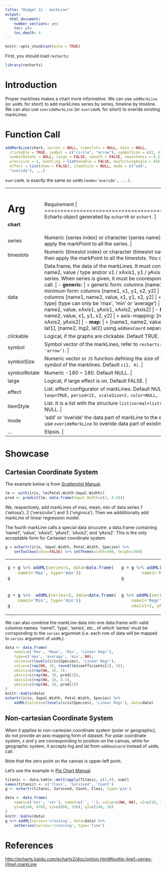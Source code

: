 ```yaml
---
title: "Widget 11 - markLine"
output: 
  html_document: 
    number_sections: yes
    toc: yes
    toc_depth: 4
---
```


```r
knitr::opts_chunk$set(echo = TRUE)
```

First, you should load `recharts`:
```r
library(recharts)
```

# Introduction

Proper marklines makes a chart more informative. We can use `addMarkLine` (or `addML` for short) to add markLines series by series, timeline by timeline. We can also use `overideMarkLine` (or `overideML` for short) to overide existing markLines.

# Function Call

```r
addMarkLine(chart, series = NULL, timeslots = NULL, data = NULL,
  clickable = TRUE, symbol = c("circle", "arrow"), symbolSize = c(2, 4),
  symbolRotate = NULL, large = FALSE, smooth = FALSE, smoothness = 0.2,
  precision = 2, bundling = list(enable = FALSE, maxTurningAngle = 45),
  effect = list(show = FALSE), itemStyle = NULL, mode = c("add",
  "overide"), ...)
```

`overideML` is exactly the same as `addML(mode='overide', ...)`.

+-------------+----------------------------------------------------------------+
|   Arg       |  Requirement                                                |
+=============+================================================================+
| **chart**   | Echarts object generated by `echartR` or `echart`.  |
+-------------+----------------------------------------------------------------+
| series      | Numeric (series index) or character (series name), numeric preferred. If set NULL, then apply the markPoint to all the series. |
+-------------+----------------------------------------------------------------+
| timeslots   | Numeric (timeslot index) or character (timeslot name), numeric is preferred. If set NULL, then apply the markPoint to all the timeslots. You can use z for short. |
+-------------+----------------------------------------------------------------+
| data        | Data.frame, the data of the markLines. It must contain the following columns: name1, name2, value / type and/or x1 / xAxis1, y1 / yAxis1, x2 / xAxis2, y2 / yAxis2 and/or series. When series is given, it must be cooresponding to the `series` argument in `addML` call. |
|             |      |
|             | - **generic**:  |
|             |     + generic form: columns [name1, name2, value, x1, y1, x2, y2] |
|             |     + minimum form: columns [name1, x1, y1, x2, y2]  |
|             | - **scatter, line, bar**: |
|             |     + basic form: columns [name1, name2, value, x1, y1, x2, y2] |
|             |     + minimum form: columns [name1, type] (type can only be 'max', 'min' or 'average') |
|             |     + axis-mapping: columns [name1, name2, value, xAxis1, yAxis1, xAxis2, yAxis2]  |
|             | - **k, eventRiver**: |
|             |     + basic form: [name1, name2, value, x1, y1, x2, y2] |
|             |     + axis-mapping: [name1, name2, value, xAxis1, yAxis1, xAxis2, yAxis2] |
|             | - **map**:  |
|             |     + [name1, name2, value]. You need to pass in [name1, lng1, lat1], [name2, lng2, lat2] using `addGeoCoord` separately. |
+-------------+----------------------------------------------------------------+
| clickable   | Logical, if the graphs are clickable. Default TRUE. |
+-------------+----------------------------------------------------------------+
| symbol      | Symbol vector of the markLines, refer to `recharts:::validSymbols`. Default `c('circle', 'arrow')`. |
+-------------+----------------------------------------------------------------+
| symbolSize  | Numeric vector or `JS` function defining the size of the the beginning symbol and the end symbol of the marklines. Default `c(2, 4)`. |
+-------------+----------------------------------------------------------------+
| symbolRotate| Numeric -180 ~ 180. Default NULL. |
+-------------+----------------------------------------------------------------+
| large       | Logical, if large effect is on. Default FALSE. |
+-------------+----------------------------------------------------------------+
| effect      | List. effect configurator of markLines. Default NULL, which is `list(show=FALSE, loop=TRUE,` `period=15, scaleSize=2,` `color=NULL, shadowColor=NULL, shadowBlur=0)` |
+-------------+----------------------------------------------------------------+
| itemStyle   | List. It is a list with the structure `list(normal=list(...), emphasis=list(...))`. Default NULL. |
+-------------+----------------------------------------------------------------+
| mode        | 'add' or 'overide' the data part of markLine to the echarts object. Default 'add'. You can use `overideMarkLine` to overide data part of existing markLine. |
+-------------+----------------------------------------------------------------+
| ...         | Elipsis. |
+-------------+----------------------------------------------------------------+

# Showcase

## Cartesian Coordinate System

The example below is from [Scatterplot Manual](Basic_Plots_01_Scatterplot.html). 

```r
lm <- with(iris, lm(Petal.Width~Sepal.Width))
pred <- predict(lm, data.frame(Sepal.Width=c(2, 4.5)))
```

We, respectively, add markLines of max, mean, min of data series 1 ('setosa'), 2 ('versicolor') and 3 ('virginica'). Then we addditionally add markLine of linear regression model.

The fourth markLine calls a special data strucutre: a data.frame containing 'name1', 'value', 'xAxis1', 'yAxis1', 'xAxis2', and 'yAxis2'. This is the only acceptable form for Cartesian coordinate system.

```r
g = echartr(iris, Sepal.Width, Petal.Width, Species) %>% 
    setToolbox(show=FALSE) %>% setTheme(width=400, height=300)
```

<table>
<tr><td>
```r
g = g %>% addML(series=1, data=data.frame(
    name1='Max', type='max'))
g
```
</td><td>
```r
g = g %>% addML(series=2, data=data.frame(
        name1='Mean', type='average')) 
g
```
</td></tr>
<tr><td>
```r
g = g %>%  addML(series=3, data=data.frame(
    name1='Min', type='min')) 
g
```
</td><td>
```r
g %>% addML(series='Linear Regr', data=data.frame(
    name1='Regr', value=round(lm$coefficients[2], 3), 
    xAxis1=2, yAxis1=pred[1], xAxis2=4.5, yAxis2=pred[2]))
```
</td></tr>
</table>

We can also combine the markLine data into one data.frame with valid columns names: 'name1', 'type', 'series', etc., of which 'series' must be corrsponding to the `series` argumnet (i.e. each row of data will be mapped to `series` argument of `addML`).

```r
data <- data.frame(
    name1=c('Max', 'Mean', 'Min', 'Linear Regr'), 
    type=c('max', 'average', 'min', NA),
    series=c(levels(iris$Species), 'Linear Regr'),
    value=c(rep(NA, 3), round(lm$coefficients[2], 3)),
    xAxis1=c(rep(NA, 3), 2),
    yAxis1=c(rep(NA, 3), pred[1]), 
    xAxis2=c(rep(NA, 3), 4.5),
    yAxis2=c(rep(NA, 3), pred[2])
)
knitr::kable(data)
echartr(iris, Sepal.Width, Petal.Width, Species) %>%
    addML(series=c(levels(iris$Species), 'Linear Regr'), data=data)
```


## Non-cartesian Coordinate System

When it applies to non-cartesian coordinate system (polar or geographic), do not provide an axis-mapping form of dataset. For polar coordinate system, x and y are cooresponding to position on the canvas, while for geographic system, it accepts lng and lat from `addGeoCoord` instead of `addML` call.

Note that the zero point on the canvas is upper-left point.

Let's use the example in [Pie Chart Manual](Basic_Plot2_11_Pie.html).

```r
titanic <- data.table::melt(apply(Titanic, c(1,4), sum))
names(titanic) <- c('Class', 'Survived', 'Count')
g <- echartr(titanic, Survived, Count, Class, type='pie') 
```

```r
data <- data.frame(
    name1=c('hor', 'ver'), name2=c('', ''), value=c(NA, NA), x1=c(10, 336), 
    y1=c(240, 470), x2=c(660, 336), y2=c(240, 10)
)
knitr::kable(data)
g %>% addML(series='crossing', data=data) %>% 
    setSeries(series='crossing', type='line')
```

# References

<http://echarts.baidu.com/echarts2/doc/option.html#tooltip-line1~series-i(line).markLine>
